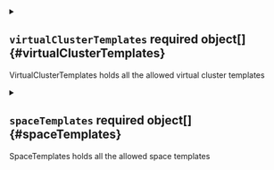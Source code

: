 

<Metadata />


<PartialDefaultVirtualClusterTemplate />



<details className="config-field" data-expandable="true">
<summary>

## `virtualClusterTemplates` <span className="config-field-required" data-required="true">required</span> <span className="config-field-type">object[]</span> <span className="config-field-default"></span> <span className="config-field-enum"></span> {#virtualClusterTemplates}

VirtualClusterTemplates holds all the allowed virtual cluster templates

</summary>

<PartialVirtualClusterTemplatesreference />


</details>


<PartialDefaultSpaceTemplate />



<details className="config-field" data-expandable="true">
<summary>

## `spaceTemplates` <span className="config-field-required" data-required="true">required</span> <span className="config-field-type">object[]</span> <span className="config-field-default"></span> <span className="config-field-enum"></span> {#spaceTemplates}

SpaceTemplates holds all the allowed space templates

</summary>

<PartialSpaceTemplatesreference />


</details>
